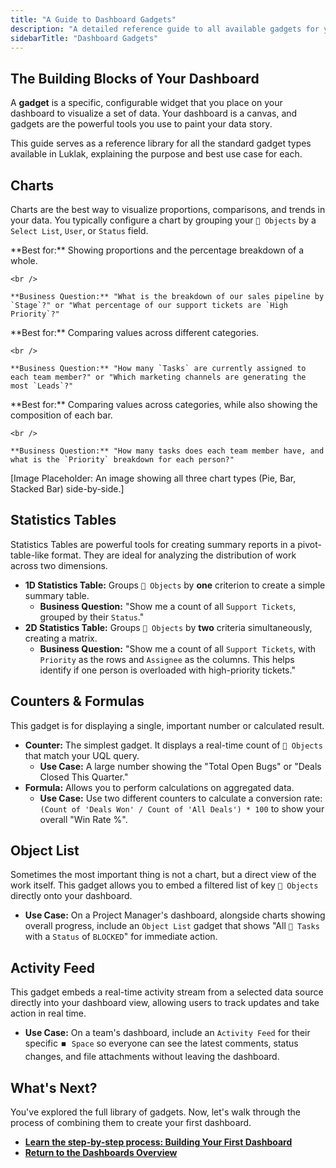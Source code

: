 ```yaml
---
title: "A Guide to Dashboard Gadgets"
description: "A detailed reference guide to all available gadgets for your Dashboards, including Charts, Statistics Tables, Counters, Object Lists, and Activity Feeds."
sidebarTitle: "Dashboard Gadgets"
---
```


## The Building Blocks of Your Dashboard

A **gadget** is a specific, configurable widget that you place on your dashboard to visualize a set of data. Your dashboard is a canvas, and gadgets are the powerful tools you use to paint your data story.

This guide serves as a reference library for all the standard gadget types available in Luklak, explaining the purpose and best use case for each.

## Charts

Charts are the best way to visualize proportions, comparisons, and trends in your data. You typically configure a chart by grouping your `🧊 Objects` by a `Select List`, `User`, or `Status` field.

<Tabs>
  <Tab title="Pie Chart">
    **Best for:** Showing proportions and the percentage breakdown of a whole.

    <br />

    **Business Question:** "What is the breakdown of our sales pipeline by `Stage`?" or "What percentage of our support tickets are `High Priority`?"
  </Tab>
  <Tab title="Bar Chart">
    **Best for:** Comparing values across different categories.

    <br />

    **Business Question:** "How many `Tasks` are currently assigned to each team member?" or "Which marketing channels are generating the most `Leads`?"
  </Tab>
  <Tab title="Stacked Bar Chart">
    **Best for:** Comparing values across categories, while also showing the composition of each bar.

    <br />

    **Business Question:** "How many tasks does each team member have, and what is the `Priority` breakdown for each person?"
  </Tab>
</Tabs>

[Image Placeholder: An image showing all three chart types (Pie, Bar, Stacked Bar) side-by-side.]

## Statistics Tables

Statistics Tables are powerful tools for creating summary reports in a pivot-table-like format. They are ideal for analyzing the distribution of work across two dimensions.

- **1D Statistics Table:** Groups `🧊 Objects` by **one** criterion to create a simple summary table.
  - **Business Question:** "Show me a count of all `Support Tickets`, grouped by their `Status`."
- **2D Statistics Table:** Groups `🧊 Objects` by **two** criteria simultaneously, creating a matrix.
  - **Business Question:** "Show me a count of all `Support Tickets`, with `Priority` as the rows and `Assignee` as the columns. This helps identify if one person is overloaded with high-priority tickets."

## Counters & Formulas

This gadget is for displaying a single, important number or calculated result.

- **Counter:** The simplest gadget. It displays a real-time count of `🧊 Objects` that match your UQL query.
  - **Use Case:** A large number showing the "Total Open Bugs" or "Deals Closed This Quarter."
- **Formula:** Allows you to perform calculations on aggregated data.
  - **Use Case:** Use two different counters to calculate a conversion rate: `(Count of 'Deals Won' / Count of 'All Deals') * 100` to show your overall "Win Rate %".

## Object List

Sometimes the most important thing is not a chart, but a direct view of the work itself. This gadget allows you to embed a filtered list of key `🧊 Objects` directly onto your dashboard.

- **Use Case:** On a Project Manager's dashboard, alongside charts showing overall progress, include an `Object List` gadget that shows "All `🧊 Tasks` with a `Status` of `BLOCKED`" for immediate action.

## Activity Feed

This gadget embeds a real-time activity stream from a selected data source directly into your dashboard view, allowing users to track updates and take action in real time.

- **Use Case:** On a team's dashboard, include an `Activity Feed` for their specific `⏹️ Space` so everyone can see the latest comments, status changes, and file attachments without leaving the dashboard.

## What's Next?

You've explored the full library of gadgets. Now, let's walk through the process of combining them to create your first dashboard.

- [**Learn the step-by-step process: Building Your First Dashboard**](/platform/core-concepts/dashboards/building-dashboards)
- [**Return to the Dashboards Overview**](/platform/core-concepts/dashboards)